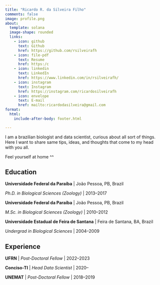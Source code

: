 ```yaml
---
title: "Ricardo R. da Silveira Filho"
comments: false
image: profile.png
about:
  template: solana
  image-shape: rounded
  links:
    - icon: github
      text: Github
      href: https://github.com/rsilveirafh
    - icon: file-pdf
      text: Resume
      href: https:/c
    - icon: linkedin
      text: LinkedIn
      href: https://www.linkedin.com/in/rsilveirafh/
    - icon: instagram
      text: Instagram
      href: https://instagram.com/ricardosilveirafh
    - icon: envelope
      text: E-mail
      href: mailto:ricardodasilveira@gmail.com
format:
  html:
    include-after-body: footer.html

---
```


I am a brazilian biologist and data scientist, curious about all sort of things. Here I want to share same tips, ideas, and thoughts that come to my head with you all.

Feel yourself at home ^^


## Education

**Universidade Federal da Paraíba** | João Pessoa, PB, Brazil

*Ph.D. in Biological Sciences (Zoology)* | 2013--2017


**Universidade Federal da Paraíba** | João Pessoa, PB, Brazil

*M.Sc. in Biological Sciences (Zoology)* | 2010--2012

**Universidade Estadual de Feira de Santana** | Feira de Santana, BA, Brazil

*Undergrad in Biological Sciences* | 2004--2009



## Experience

**UFRN** | *Post-Doctoral Fellow* | 2022--2023

**Conciso-TI** | *Head Data Scientist* | 2020--

**UNEMAT** | *Post-Doctoral Fellow* | 2018--2019












